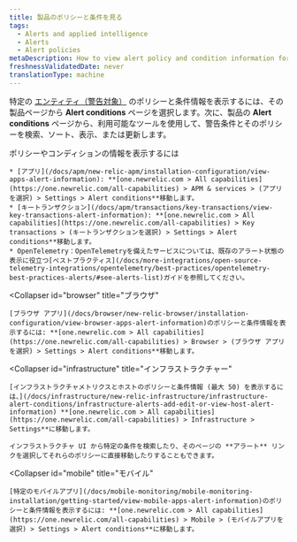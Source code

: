 ```yaml
---
title: 製品のポリシーと条件を見る
tags:
  - Alerts and applied intelligence
  - Alerts
  - Alert policies
metaDescription: How to view alert policy and condition information for the selected entity from its New Relic product instead of through alerts.
freshnessValidatedDate: never
translationType: machine
---
```


特定の [エンティティ（警告対象）](/docs/using-new-relic/welcome-new-relic/get-started/glossary#entity) のポリシーと条件情報を表示するには、その製品ページから **Alert conditions** ページを選択します。次に、製品の **Alert conditions** ページから、利用可能なツールを使用して、警告条件とそのポリシーを検索、ソート、表示、または更新します。

<CollapserGroup>
  <Collapser
    id="apm"
    title="APMとサービス"
  >
    ポリシーやコンディションの情報を表示するには

    * [アプリ](/docs/apm/new-relic-apm/installation-configuration/view-apps-alert-information): **[one.newrelic.com > All capabilities](https://one.newrelic.com/all-capabilities) > APM & services > (アプリを選択) > Settings > Alert conditions**移動します。
    * [キートランザクション](/docs/apm/transactions/key-transactions/view-key-transactions-alert-information): **[one.newrelic.com > All capabilities](https://one.newrelic.com/all-capabilities) > Key transactions > (キートランザクションを選択) > Settings > Alert conditions**移動します。
    * OpenTelemetry：OpenTelemetryを備えたサービスについては、既存のアラート状態の表示に役立つ[ベストプラクティス](/docs/more-integrations/open-source-telemetry-integrations/opentelemetry/best-practices/opentelemetry-best-practices-alerts/#see-alerts-list)ガイドを参照してください。
  </Collapser>

  <Collapser
    id="browser"
    title="ブラウザ"
  >
    [ブラウザ アプリ](/docs/browser/new-relic-browser/installation-configuration/view-browser-apps-alert-information)のポリシーと条件情報を表示するには: **[one.newrelic.com > All capabilities](https://one.newrelic.com/all-capabilities) > Browser > (ブラウザ アプリを選択) > Settings > Alert conditions**移動します。
  </Collapser>

  <Collapser
    id="infrastructure"
    title="インフラストラクチャー"
  >
    [インフラストラクチャメトリクスとホストのポリシーと条件情報 (最大 50) を表示するには、](/docs/infrastructure/new-relic-infrastructure/infrastructure-alert-conditions/infrastructure-alerts-add-edit-or-view-host-alert-information) **[one.newrelic.com > All capabilities](https://one.newrelic.com/all-capabilities) > Infrastructure > Settings**に移動します。

    インフラストラクチャ UI から特定の条件を検索したり、そのページの **アラート** リンクを選択してそれらのポリシーに直接移動したりすることもできます。
  </Collapser>

  <Collapser
    id="mobile"
    title="モバイル"
  >
    [特定のモバイルアプリ](/docs/mobile-monitoring/mobile-monitoring-installation/getting-started/view-mobile-apps-alert-information)のポリシーと条件情報を表示するには: **[one.newrelic.com > All capabilities](https://one.newrelic.com/all-capabilities) > Mobile > (モバイルアプリを選択) > Settings > Alert conditions**に移動します。
  </Collapser>
</CollapserGroup>